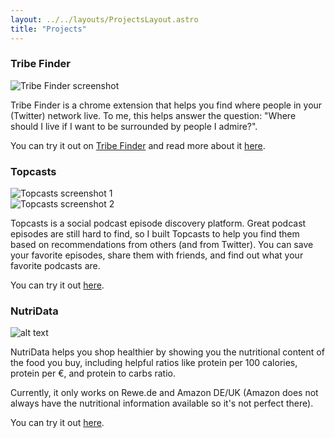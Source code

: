```yaml
---
layout: ../../layouts/ProjectsLayout.astro
title: "Projects"
---
```




### Tribe Finder

<Image src={tribeFinder} alt="Tribe Finder screenshot" />

Tribe Finder is a chrome extension that helps you find where people in your (Twitter) network live. To me, this helps answer the question: "Where should I live if I want to be surrounded by people I admire?".

You can try it out on [Tribe Finder](https://tribefinder.app/) and read more about it [here](../tribe-finder).

### Topcasts

<div className="flex flex-row gap-3">
  <div className="w-1/2">
    <Image
      src={topcastsScreenshot1}
      alt="Topcasts screenshot 1"
      className="h-full w-full"
    />
  </div>
  <div className="w-1/2">
    <Image
      src={topcastsScreenshot2}
      alt="Topcasts screenshot 2"
      className="h-full w-full"
    />
  </div>
</div>

Topcasts is a social podcast episode discovery platform. Great podcast episodes are still hard to find, so I built Topcasts to help you find them based on recommendations from others (and from Twitter). You can save your favorite episodes, share them with friends, and find out what your favorite podcasts are.

You can try it out [here](https://topcasts.app/).

### NutriData

![alt text](<CleanShot 2024-09-17 at 11 .37.10@2x.png>)

NutriData helps you shop healthier by showing you the nutritional content of the food you buy, including helpful ratios like protein per 100 calories, protein per €, and protein to carbs ratio.

Currently, it only works on Rewe.de and Amazon DE/UK (Amazon does not always have the nutritional information available so it's not perfect there).

You can try it out [here](https://getnutridata.com/).

